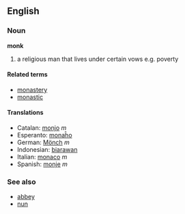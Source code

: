 ==English==

===Noun===
'''monk'''

#a religious man that lives under certain vows e.g. poverty

====Related terms====
*[[monastery]]
*[[monastic]]

====Translations====
*Catalan: [[monjo]] ''m''
*Esperanto: [[monaĥo]]
*German: [[Mönch]] ''m''
*Indonesian: [[biarawan]]
*Italian: [[monaco]] ''m''
*Spanish: [[monje]] ''m''

===See also===
*[[abbey]]
*[[nun]]